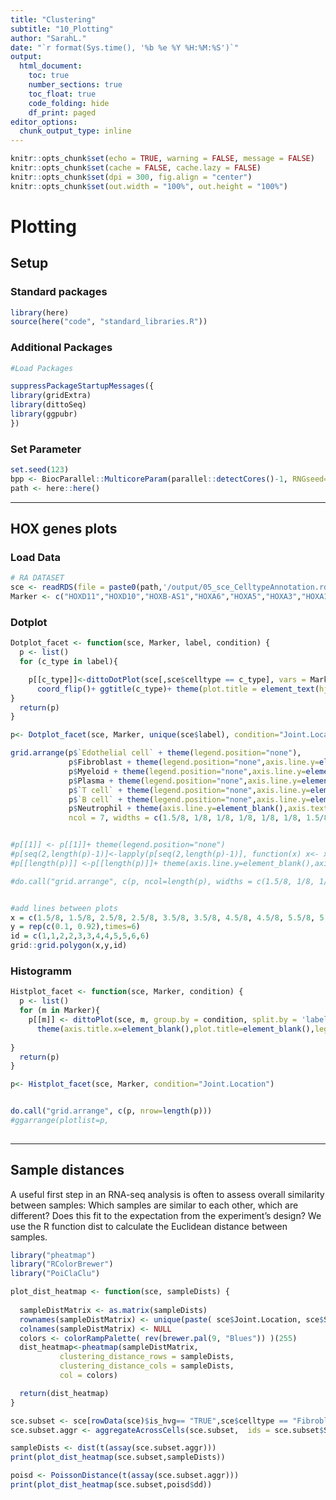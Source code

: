 ```yaml
---
title: "Clustering"
subtitle: "10_Plotting"
author: "SarahL."
date: "`r format(Sys.time(), '%b %e %Y %H:%M:%S')`"
output: 
  html_document:
    toc: true
    number_sections: true   
    toc_float: true
    code_folding: hide
    df_print: paged
editor_options:
  chunk_output_type: inline
---
```


```r
knitr::opts_chunk$set(echo = TRUE, warning = FALSE, message = FALSE)
knitr::opts_chunk$set(cache = FALSE, cache.lazy = FALSE)
knitr::opts_chunk$set(dpi = 300, fig.align = "center")
knitr::opts_chunk$set(out.width = "100%", out.height = "100%")
```


# Plotting

## Setup

### Standard packages

```r
library(here)
source(here("code", "standard_libraries.R"))
```

### Additional Packages

```r
#Load Packages

suppressPackageStartupMessages({
library(gridExtra)
library(dittoSeq)
library(ggpubr)
})

```


### Set Parameter

```r
set.seed(123)
bpp <- BiocParallel::MulticoreParam(parallel::detectCores()-1, RNGseed=123)
path <- here::here()
```

-------------------------------------------------------------------------------------------------------------------------------------------------------------

## HOX genes plots

### Load Data

```r
# RA DATASET
sce <- readRDS(file = paste0(path,'/output/05_sce_CelltypeAnnotation.rds'))
Marker <- c("HOXD11","HOXD10","HOXB-AS1","HOXA6","HOXA5","HOXA3","HOXA11-AS","HOXC9","HOXC8","HOXC11","HOXC10","HOXC-AS1","HOXC-AS2","HOXC-AS3","HOXB3","HOXB2")

```

### Dotplot

```r

Dotplot_facet <- function(sce, Marker, label, condition) {
  p <- list() 
  for (c_type in label){

    p[[c_type]]<-dittoDotPlot(sce[,sce$celltype == c_type], vars = Marker , group.by = "Joint.Location",min.color="lightgrey", max.color="blue",min.percent=0.1,max.percent=1,scale = FALSE,max=2 )+ theme(axis.title.x=element_blank())+
      coord_flip()+ ggtitle(c_type)+ theme(plot.title = element_text(hjust = 0.5))
}
  return(p) 
}

```


```r

p<- Dotplot_facet(sce, Marker, unique(sce$label), condition="Joint.Location")

grid.arrange(p$`Edothelial cell` + theme(legend.position="none"), 
             p$Fibroblast + theme(legend.position="none",axis.line.y=element_blank(),axis.text.y=element_blank(),axis.ticks.y=element_blank()), 
             p$Myeloid + theme(legend.position="none",axis.line.y=element_blank(),axis.text.y=element_blank(),axis.ticks.y=element_blank()), 
             p$Plasma + theme(legend.position="none",axis.line.y=element_blank(),axis.text.y=element_blank(),axis.ticks.y=element_blank()), 
             p$`T cell` + theme(legend.position="none",axis.line.y=element_blank(),axis.text.y=element_blank(),axis.ticks.y=element_blank()), 
             p$`B cell` + theme(legend.position="none",axis.line.y=element_blank(),axis.text.y=element_blank(),axis.ticks.y=element_blank()), 
             p$Neutrophil + theme(axis.line.y=element_blank(),axis.text.y=element_blank(),axis.ticks.y=element_blank()), 
             ncol = 7, widths = c(1.5/8, 1/8, 1/8, 1/8, 1/8, 1/8, 1.5/8))


#p[[1]] <- p[[1]]+ theme(legend.position="none")
#p[seq(2,length(p)-1)]<-lapply(p[seq(2,length(p)-1)], function(x) x<- x + theme(legend.position="none",axis.line.y=element_blank(),axis.text.y=element_blank(),axis.ticks.y=element_blank()))
#p[[length(p)]] <-p[[length(p)]]+ theme(axis.line.y=element_blank(),axis.text.y=element_blank(),axis.ticks.y=element_blank())

#do.call("grid.arrange", c(p, ncol=length(p), widths = c(1.5/8, 1/8, 1/8, 1/8, 1/8, 1/8, 1.5/8)))


#add lines between plots
x = c(1.5/8, 1.5/8, 2.5/8, 2.5/8, 3.5/8, 3.5/8, 4.5/8, 4.5/8, 5.5/8, 5.5/8, 6.5/8, 6.5/8)
y = rep(c(0.1, 0.92),times=6)
id = c(1,1,2,2,3,3,4,4,5,5,6,6)
grid::grid.polygon(x,y,id)
```

### Histogramm

```r

Histplot_facet <- function(sce, Marker, condition) {
  p <- list() 
  for (m in Marker){
    p[[m]] <- dittoPlot(sce, m, group.by = condition, split.by = 'label' ,split.ncol = 7,max=2)+
      theme(axis.title.x=element_blank(),plot.title=element_blank(),legend.position="none",strip.background = element_blank(),strip.text.x = element_blank(), axis.text.x=element_blank())
      
}
  return(p) 
}


```

```r

p<- Histplot_facet(sce, Marker, condition="Joint.Location")


do.call("grid.arrange", c(p, nrow=length(p)))
#ggarrange(plotlist=p,
          
```

-------------------------------------------------------------------------------------------------------------------------------------------------------------

## Sample distances

A useful first step in an RNA-seq analysis is often to assess overall similarity between samples: Which samples are similar to each other, which are different? Does this fit to the expectation from the experiment’s design? We use the R function dist to calculate the Euclidean distance between samples.

```r
library("pheatmap")
library("RColorBrewer")
library("PoiClaClu")

plot_dist_heatmap <- function(sce, sampleDists) {
  
  sampleDistMatrix <- as.matrix(sampleDists)
  rownames(sampleDistMatrix) <- unique(paste( sce$Joint.Location, sce$Sample, sep = ":" ))
  colnames(sampleDistMatrix) <- NULL
  colors <- colorRampPalette( rev(brewer.pal(9, "Blues")) )(255)
  dist_heatmap<-pheatmap(sampleDistMatrix,
           clustering_distance_rows = sampleDists,
           clustering_distance_cols = sampleDists,
           col = colors)

  return(dist_heatmap) 
}

```



```r

sce.subset <- sce[rowData(sce)$is_hvg== "TRUE",sce$celltype == "Fibroblast"]
sce.subset.aggr <- aggregateAcrossCells(sce.subset,  ids = sce.subset$Sample, statistics = "mean",use.assay.type = "logcounts")

sampleDists <- dist(t(assay(sce.subset.aggr)))
print(plot_dist_heatmap(sce.subset,sampleDists))

poisd <- PoissonDistance(t(assay(sce.subset.aggr)))
print(plot_dist_heatmap(sce.subset,poisd$dd))


```
